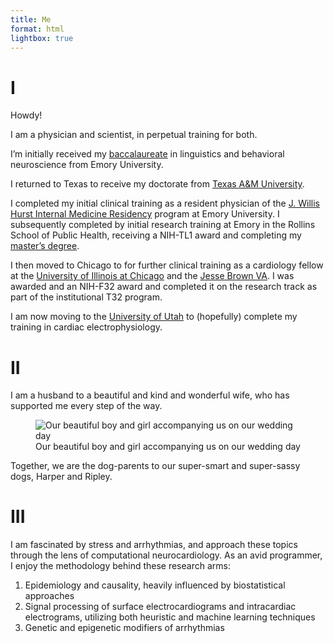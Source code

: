 ```yaml
---
title: Me
format: html
lightbox: true
---
```


# I

Howdy!

I am a physician and scientist, in perpetual training for both.

I'm initially received my [baccalaureate](http://linguistics.emory.edu/home/) in linguistics and behavioral neuroscience from Emory University.

I returned to Texas to receive my doctorate from [Texas A&M University](https://medicine.tamu.edu).

I completed my initial clinical training as a resident physician of the [J. Willis Hurst Internal Medicine Residency](https://med.emory.edu/departments/medicine/education/residency-program/index.html) program at Emory University. 
I subsequently completed by initial research training at Emory in the Rollins School of Public Health, receiving a NIH-TL1 award and completing my [master's degree](https://med.emory.edu/departments/biomedical-informatics/education/masters.html).

I then moved to Chicago to for further clinical training as a cardiology fellow at the [University of Illinois at Chicago](https://chicago.medicine.uic.edu/departments/academic-departments/medicine/cardiology/education/fellowship-program/) and the [Jesse Brown VA](https://www.va.gov/chicago-health-care/locations/jesse-brown-department-of-veterans-affairs-medical-center/).
I was awarded and an NIH-F32 award and completed it on the research track as part of the institutional T32 program.

I am now moving to the [University of Utah](https://medicine.utah.edu/internal-medicine/cardiovascular-medicine) to (hopefully) complete my training in cardiac electrophysiology.

# II

I am a husband to a beautiful and kind and wonderful wife, who has supported me every step of the way.

![Our beautiful boy and girl accompanying us on our wedding day](./figures/family-photo-mahr.jpg)

Together, we are the dog-parents to our super-smart and super-sassy dogs, Harper and Ripley.

# III

I am fascinated by stress and arrhythmias, and approach these topics through the lens of computational neurocardiology. 
As an avid programmer, I enjoy the methodology behind these research arms:

1. Epidemiology and causality, heavily influenced by biostatistical approaches
1. Signal processing of surface electrocardiograms and intracardiac electrograms, utilizing both heuristic and machine learning techniques
1. Genetic and epigenetic modifiers of arrhythmias


